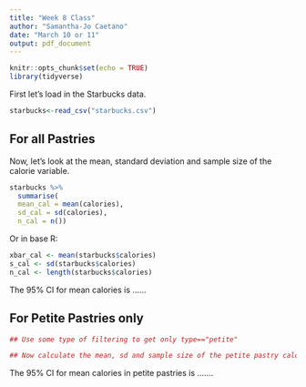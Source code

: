 ```yaml
---
title: "Week 8 Class"
author: "Samantha-Jo Caetano"
date: "March 10 or 11"
output: pdf_document
---
```


```r
knitr::opts_chunk$set(echo = TRUE)
library(tidyverse)
```


First let's load in the Starbucks data. 

```r
starbucks<-read_csv("starbucks.csv")
```


## For all Pastries

Now, let's look at the mean, standard deviation and sample size of the calorie variable.

```r
starbucks %>%   
  summarise(
  mean_cal = mean(calories),
  sd_cal = sd(calories),
  n_cal = n())

```


Or in base R:

```r
xbar_cal <- mean(starbucks$calories)
s_cal <- sd(starbucks$calories)
n_cal <- length(starbucks$calories)
```

The 95% CI for mean calories is ......


## For Petite Pastries only

```r
## Use some type of filtering to get only type=="petite"


```

```r
## Now calculate the mean, sd and sample size of the petite pastry calories.


```


The 95% CI for mean calories in petite pastries is .......
